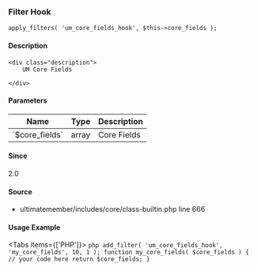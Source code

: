 
<UMBreadCrumb type="filter"/>

### Filter Hook    
    
```
apply_filters( 'um_core_fields_hook', $this->core_fields );
```

#### Description
    <div class="description">
        UM Core Fields
 
    </div>

#### Parameters
            
<table className="table-auto mt-2 border dark:border-gray-500 p-5 text-sm text-left">
<thead>
<tr>
<th  className="px-3">Name</th>
<th  className="px-3">Type</th>
<th  className="px-3">Description</th>
</tr>
</thead>
<tbody>
               <tr >
               <td className="px-3 py-2">`$core_fields`</td>
               <td className="px-3 py-2">array</td>
               <td className="px-3 py-2 text-sm">Core Fields</td>
               </tr>
</tbody>
</table>

#### Since
<div class="description">
2.0
</div>

#### Source
  - <Link href="https://github.com/ultimatemember/ultimatemember/tree/2.5.0/includes/core/class-builtin.php#L666">ultimatemember/includes/core/class-builtin.php</Link> <Link href="https://github.com/ultimatemember/ultimatemember/tree/2.5.0/includes/core/class-builtin.php#L666">line 666</Link>



#### Usage Example

<Tabs items={['PHP']}>
    <Tab>
    ```php
    add_filter( 'um_core_fields_hook', 'my_core_fields', 10, 1 );
 function my_core_fields( $core_fields ) {
     // your code here
     return $core_fields;
 }
    ```
    </Tab>
</Tabs>